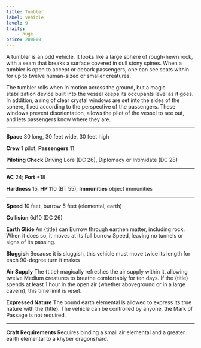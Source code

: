 ```yaml
---
title: Tumbler
label: vehicle
level: 9
traits:
    - huge
price: 200000
---
```


A tumbler is an odd vehicle. It looks like a large sphere of rough-hewn rock, with a seam that breaks a surface covered in dull stony spines. When a tumbler is open to accept or debark passengers, one can see seats within for up to twelve human-sized or smaller creatures.

The tumbler rolls when in motion across the ground, but a magic stabilization device built into the vessel keeps its occupants level as it goes. In addition, a ring of clear crystal windows are set into the sides of the sphere, fixed according to the perspective of the passengers. These windows prevent disorientation, allows the pilot of the vessel to see out, and lets passengers know where they are.

---

**Space** 30 long, 30 feet wide, 30 feet high

**Crew** 1 pilot; **Passengers** 11

**Piloting Check** Driving Lore (DC 26), Diplomacy or Intimidate (DC 28)

---

**AC** 24; **Fort** +18

**Hardness** 15, **HP** 110 (BT 55); **Immunities** object immunities

---

**Speed** 10 feet, burrow 5 feet (elemental, earth)

**Collision** 6d10 (DC 26)

**Earth Glide** An {title} can Burrow through earthen matter, including rock. When it does so, it moves at its full burrow Speed, leaving no tunnels or signs of its passing.

**Sluggish** Because it is sluggish, this vehicle must move twice its length for each 90-degree turn it makes

**Air Supply** The {title} magically refreshes the air supply within it, allowing twelve Medium creatures to breathe comfortably for ten days. If the {title} spends at least 1 hour in the open air (whether aboveground or in a large cavern), this time limit is reset.

**Expressed Nature** The bound earth elemental is allowed to express its true nature with the {title}. The vehicle can be controlled by anyone, the Mark of Passage is not required. 

---

**Craft Requirements** Requires binding a small air elemental and a greater earth elemental to a khyber dragonshard.
